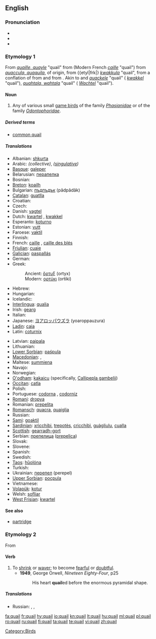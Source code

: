 {{wikipedia}}
==English==

===Pronunciation===
* {{IPA|/ˈkweɪl/}}
* {{audio|en-us-quail.ogg|Audio (US)}}
* {{rhymes|eɪl}}

===Etymology 1===
From {{etyl|enm|-}} ''[[quaille#Middle English|quaille, quayle]]'' "quail" from {{etyl|fro}} {{term|quaille}} (Modern French ''[[caille#French|caille]]'' "quail") from {{etyl|ML.}} ''[[quaccula|quaccula, quaquila]]'', of {{etyl|gem}} origin, from {{etyl|frk|} ''[[kwakkula#Frankish|kwakkula]]'' "quail", from a {{etyl|gem|-}} conflation of {{proto|Germanic|kwak-|to shake, swing|lang=en}} from {{proto|Indo-European|gwog-|to shake, swing|lang=en}} and {{proto|Germanic|hwahtalō|a bird, quail|lang=en}} from {{proto|Indo-European|kwokt-|quail|lang=en}}. Akin to {{etyl|dum|-}} and {{etyl|gml|-}} ''[[quackele#Middle Dutch|quackele]]'' "quail" ({{etyl|nl|-}} ''[[kwakkel#Dutch|kwakkel]]'' "quail"), {{etyl|goh|-}} ''[[wahtala#Old High German|quahtala, wahtala]]'' "quail" ({{etyl|de|-}} ''[[Wachtel#German|Wachtel]]'' "quail").


====Noun====
{{en-noun}}

# Any of various small [[game bird]]s of the family ''[[Phasianidae]]'' or of the family ''[[Odontophoridae]]''.

=====Derived terms=====
* [[common quail]]

=====Translations=====
{{trans-top|Any of various small game birds of the family Phasianidae or of the family Odontophoridae}}
* Albanian: [[shkurta]]
* Arabic: {{Arab|[[سمانى]]}} {{IPAchar|(sumānā)}} {{f}} ''(collective)'', {{Arab|[[سماناة]]}} {{IPAchar|(sumānāh)}} {{f}} ''([[singulative]])''
* [[Basque]]: [[galeper]]
* Belarusian: [[перапелка]] {{f}}
* Bosnian: {{t-|bs|prepelica|f}}
* [[Breton]]: [[koailh]]
* Bulgarian: [[пъдпъдък]] (pâdpâdâk) {{m}}
* [[Catalan]]: [[guatlla]] {{f}}
* Croatian: {{t-|hr|prepelica|f}}
* Czech: {{t-|cs|křepelka|f}}
* Danish: [[vagtel]]
* Dutch: [[kwartel]] {{m}}, [[kwakkel]] {{m}}
* Esperanto: [[koturno]]
* Estonian: [[vutt]]
* Faroese: [[vaktil]]
* Finnish: {{t+|fi|viiriäinen}}
* French: [[caille]] {{f}}, [[caille des blés]] {{f}}
* [[Friulian]]: [[cuaie]]
* [[Galician]]: [[paspallás]]
* German: {{t+|de|Wachtel|f}}
* Greek:
*: Ancient: [[ὄρτυξ]] (ortyx) {{m}}
*: Modern: [[ορτύκι]] (ortiki)
* Hebrew: {{t|he|שליו|m|tr=slav|sc=Hebr}}
* Hungarian: {{t+|hu|fürj}}
* Icelandic: {{t+|is|kornhæna}}
* [[Interlingua]]: [[qualia]]
* Irish: [[gearg]]
* Italian: {{t+|it|quaglia|f}}
* Japanese: [[ヨアロッパウズラ]] (yoaroppauzura)
* [[Ladin]]: [[caia]] {{f}}
* Latin: [[coturnix]] {{f}}
{{trans-mid}}
* Latvian: [[paipala]]
* Lithuanian: {{t+|lt|putpelė|xs=Lithuanian}}
* [[Lower Sorbian]]: [[paśpula]]
* [[Macedonian]]: {{t|mk|потполошка|f|tr=potpóloška}},  {{t-|mk|препелица|f|tr=prepélica}}
* Maltese: [[summiena]] {{f}}
* Navajo: {{tø|nv|díłdánii}}
* Norwegian: {{t+|no|vaktel|m}}
* [[O'odham]]: [[kakaicu]] (specifically, [[Callipepla gambelii]])
* [[Occitan]]: [[catla]] {{f}}
* Polish: {{t+|pl|przepiórka|f}}
* Portuguese: [[codorna]] {{f}}, [[codorniz]] {{f}}
* [[Romani]]: [[dropya]] {{f}}
* Romanian: [[prepeliţa]]
* [[Romansch]]: [[quacra]], [[quaiglia]]
* Russian: {{t+|ru|перепел|m|tr=pérepel}}
* [[Sami]]: [[goaktil]]
* [[Sardinian]]: [[xrìcchibi]], [[trepotès]], [[cricchibì]], [[guàgliulu]], [[cualla]]
* [[Scottish]]: [[gearradh-gort]]
* Serbian: [[препелица]] ([[prepelica]]) {{f}}
* Slovak: {{t-|sk|prepelica|f}}
* Slovene: {{t+|sl|prepelica|f}}
* Spanish: {{t-|es|codorniz|f}}
* Swedish: {{t+|sv|vaktel}}
* [[Taos]]: [[hȕolóna]]
* Turkish: {{t+|tr|bıldırcın}}
* Ukrainian: [[перепел]] (perepel) {{m}}
* [[Upper Sorbian]]: [[pocpula]]
* Vietnamese: {{t-|vi|chim cút|xs=Vietnamese}}
* [[Volapük]]: [[kotur]]
* Welsh: [[sofliar]]
* [[West Frisian]]: [[kwartel]]
{{trans-bottom}}

====See also====
* [[partridge]]

===Etymology 2===
From {{etyl|dum}}

====Verb====
{{en-verb}}

# To [[shrink]] or [[waver]]; to become [[fearful]] or [[doubtful]].
#* '''1949''', George Orwell, ''Nineteen Eighty-Four'', p25
#*: His heart '''quail'''ed before the enormous pyramidal shape.

=====Translations=====
{{trans-top|To shrink or waver; to become fearful or doubtful}}
* Russian: {{t|ru|пасовать|sc=Cyrl}}, {{t|ru|робеть|sc=Cyrl}}, {{t|ru|трусить|sc=Cyrl}}
{{trans-mid}}
{{trans-bottom}}

[[Category:Birds]]

[[fa:quail]]
[[fr:quail]]
[[hy:quail]]
[[io:quail]]
[[kn:quail]]
[[lt:quail]]
[[hu:quail]]
[[ml:quail]]
[[pl:quail]]
[[ro:quail]]
[[ru:quail]]
[[fi:quail]]
[[ta:quail]]
[[te:quail]]
[[vi:quail]]
[[zh:quail]]